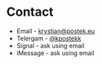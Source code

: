 # Contact

 - Email - [krystian@postek.eu](mailto:krystian@postek.eu)
 - Telergam - [@kpostekk](https://t.me/kpostekk)
 - Signal - ask using email
 - iMessage - ask using email
